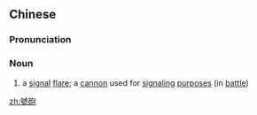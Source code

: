 {{also|号炮}}
==Chinese==
{{zh-forms|s=号炮}}

===Pronunciation===
{{zh-pron
|m=hàopào
|cat=n
}}

===Noun===
{{zh-noun}}

# {{lb|zh|archaic}} a [[signal]] [[flare]]; a [[cannon]] used for [[signaling]] [[purposes]] (in [[battle]])

[[zh:號砲]]